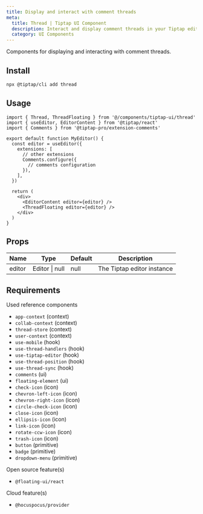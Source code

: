 ```yaml
---
title: Display and interact with comment threads
meta:
  title: Thread | Tiptap UI Component
  description: Interact and display comment threads in your Tiptap editor with the Thread UI component. More in the docs.
  category: UI Components
---
```


Components for displaying and interacting with comment threads.

## Install

```bash
npx @tiptap/cli add thread
```

## Usage

```tsx
import { Thread, ThreadFloating } from '@/components/tiptap-ui/thread'
import { useEditor, EditorContent } from '@tiptap/react'
import { Comments } from '@tiptap-pro/extension-comments'

export default function MyEditor() {
  const editor = useEditor({
    extensions: [
      // other extensions
      Comments.configure({
        // comments configuration
      }),
    ],
  })

  return (
    <div>
      <EditorContent editor={editor} />
      <ThreadFloating editor={editor} />
    </div>
  )
}
```

## Props

| Name   | Type           | Default | Description                |
| ------ | -------------- | ------- | -------------------------- |
| editor | Editor \| null | null    | The Tiptap editor instance |

## Requirements

Used reference components

- `app-context` (context)
- `collab-context` (context)
- `thread-store` (context)
- `user-context` (context)
- `use-mobile` (hook)
- `use-thread-handlers` (hook)
- `use-tiptap-editor` (hook)
- `use-thread-position` (hook)
- `use-thread-sync` (hook)
- `comments` (ui)
- `floating-element` (ui)
- `check-icon` (icon)
- `chevron-left-icon` (icon)
- `chevron-right-icon` (icon)
- `circle-check-icon` (icon)
- `close-icon` (icon)
- `ellipsis-icon` (icon)
- `link-icon` (icon)
- `rotate-ccw-icon` (icon)
- `trash-icon` (icon)
- `button` (primitive)
- `badge` (primitive)
- `dropdown-menu` (primitive)

Open source feature(s)

- `@floating-ui/react`

Cloud feature(s)

- `@hocuspocus/provider`
